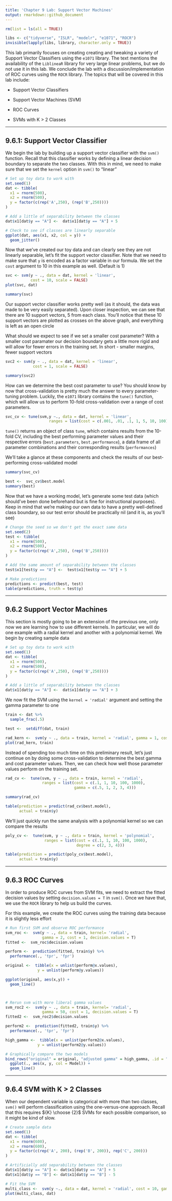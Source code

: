 ```yaml
---
title: 'Chapter 9 Lab: Support Vector Machines'
output: rmarkdown::github_document
---
```


```r
rm(list = ls(all = TRUE))

libs <- c("tidyverse", "ISLR", "modelr", "e1071", "ROCR")
invisible(lapply(libs, library, character.only = TRUE))
```

This lab primarily focuses on creating creating and tweaking a variety 
of Support Vector Classifiers using the `e1071` library. The text mentions the
availability of the `LiblineaR` library for very large linear problems, but 
we do not use it in this lab. We conclude the lab with a discussion/implementation
of ROC curves using the `ROCR` library. The topics that will be covered in this
lab include:

* Support Vector Classifiers

* Support Vector Machines (SVM)

* ROC Curves

* SVMs with K > 2 Classes

*** 

## 9.6.1: Support Vector Classifier

We begin the lab by building up a support vector classifier with the `svm()` function.
Recall that this classifier works by defining a linear decision boundary to separate
the two classes. With this in mind, we need to make sure that we set the `kernel`
option in `svm()` to "linear"

```r
# Set up toy data to work with
set.seed(1)
dat <- tibble(
  x1 = rnorm(500),
  x2 = rnorm(500),
  y = factor(c(rep('A',250), (rep('B',250))))
)

# Add a little of separability between the classes
dat$x1[dat$y == "A"] <-  dat$x1[dat$y == "A"] + 5

# Check to see if classes are linearly separable
ggplot(dat, aes(x1, x2, col = y)) + 
  geom_jitter()

```


Now that we've created our toy data and can clearly see they are not linearly 
separable, let's fit the support vector classifier. Note that we need to make
sure that `y` is encoded as a factor variable in our formula. We set the `cost`
argument to 10 in this example as well. (Default is 1)

```r
svc <- svm(y ~ ., data = dat, kernel = 'linear',
           cost = 10, scale = FALSE)
plot(svc, dat)

summary(svc)
```


Our support vector classifier works pretty well (as it should, the data was made
to be very easily separated). Upon closer inspection, we can see that there are 
10 support vectors, 5 from each class. You'll notice that these 10 support vectors
are plotted as crosses on the above graph, and everything is left as an open circle

What should we expect to see if we set a smaller cost parameter? With a smaller
cost paramater our decision boundary gets a little more rigid and will allow
for fewer errors in the training set. In short - smaller margins, fewer support vectors

```r
svc2 <- svm(y ~ ., data = dat, kernel = 'linear',
            cost = 1, scale = FALSE)

summary(svc2)
```


How can we determine the best cost parameter to use? You should know by now that 
cross-validation is pretty much the answer to every parameter-tuning problem. Luckily,
the `e1071` library contains the `tune()` function, which will allow us to perform
10-fold cross-validation over a range of cost parameters.

```r
svc_cv <- tune(svm,y ~., data = dat, kernel = 'linear',
                   ranges = list(cost = c(.001, .01, .1, 1, 5, 10, 100)))

```

`tune()` returns an object of class `tune`, which contains results from the 10-fold CV,
including the best performing parameter values and their respective errors (`best.parameters`,
`best.performance`), a data frame of all parameter combinations and their corresponding results
(`performances`)

We'll take a glance at these components and check the results of our best-performing
cross-validated model

```r
summary(svc_cv)

best <-  svc_cv$best.model
summary(best)
```

Now that we have a working model, let's generate some test data (which should've been
done beforehand but is fine for instructional purposes). Keep in mind that we're
making our own data to have a pretty well-defined class boundary, so our test
error should be practically nil (and it is, as you'll see)

```r
# Change the seed so we don't get the exact same data
set.seed(2)
test <- tibble(
  x1 = rnorm(500),
  x2 = rnorm(500),
  y = factor(c(rep('A',250), (rep('B',250))))
)

# Add the same amount of separability between the classes
test$x1[test$y == "A"] <-  test$x1[test$y == "A"] + 5

# Make predictions
predictions <- predict(best, test)
table(predictions, truth = test$y)

```

***

## 9.6.2 Support Vector Machines
 
This section is mostly going to be an extension of the previous one, only now we
are learning how to use different kernels. In particular, we will do one example
with a radial kernel and another with a polynomial kernel. We begin by creating 
sample data


```r
# Set up toy data to work with
set.seed(1)
dat <- tibble(
  x1 = rnorm(500),
  x2 = rnorm(500),
  y = factor(c(rep('A',250), (rep('B',250))))
)

# Add a little of separability between the classes
dat$x1[dat$y == "A"] <-  dat$x1[dat$y == "A"] + 3

```


We now fit the SVM using the `kernel = 'radial'` argument and setting the
gamma parameter to one
```r
train <- dat %>%
  sample_frac(.5)

test <-  setdiff(dat, train)

rad_kern <-  svm(y ~ ., data = train, kernel = 'radial', gamma = 1, cost = 1)
plot(rad_kern, train)

```


Instead of spending too much time on this preliminary result, let's just continue
on by doing some cross-validation to determine the best gamma and cost parameter
values. Then, we can check how well those parameter values perform on the training
set.


```r
rad_cv <-  tune(svm, y ~ ., data = train, kernel = 'radial',
                ranges = list(cost = c(.1, 1, 10, 100, 1000),
                              gamma = c(.5, 1, 2, 3, 4)))

summary(rad_cv)

table(prediction = predict(rad_cv$best.model),
      actual = train$y)

```

We'll just quickly run the same analysis with a polynomial kernel so we can compare
the results

```r

poly_cv <-  tune(svm, y ~ ., data = train, kernel = 'polynomial',
                 ranges = list(cost = c(.1, 1, 10, 100, 1000),
                               degree = c(2, 3, 4)))

table(prediction = predict(poly_cv$best.model),
      actual = train$y)
```

***

## 9.6.3 ROC Curves

In order to produce ROC curves from SVM fits, we need to extract the fitted 
decision values by setting `decision.values = T` in `svm()`. Once we have that,
we use the `ROCR` library to help us build the curves.

For this example, we create the ROC curves using the training data because it is
slightly less effort


```r
# Run first SVM and observe ROC performance
svm_roc <-  svm(y ~ ., data = train, kernel= 'radial',
                gamma = 2, cost = 1, decision.values = T)
fitted <-  svm_roc$decision.values

perform <-  prediction(fitted, train$y) %>%
  performance(., 'tpr', 'fpr')

original <-  tibble(x = unlist(perform@x.values),
              y = unlist(perform@y.values))

ggplot(original, aes(x,y)) + 
  geom_line()



# Rerun svm with more liberal gamma values
svm_roc2 <-  svm(y ~ ., data = train, kernel= 'radial',
                gamma = 50, cost = 1, decision.values = T)
fitted2 <-  svm_roc2$decision.values

perform2 <-  prediction(fitted2, train$y) %>%
  performance(., 'tpr', 'fpr')

high_gamma <-  tibble(x = unlist(perform2@x.values),
              y = unlist(perform2@y.values))

# Graphically compare the two models
bind_rows("original" = original, "adjusted gamma" = high_gamma, .id = "Model") %>%
  ggplot(., aes(x, y, col = Model)) + 
  geom_line()

```

***

## 9.6.4 SVM with K > 2 Classes

When our dependent variable is categorical with more than two classes,
`svm()` will perform classification using the one-versus-one approach. Recall
that this requires ${K} \choose {2}$ SVMs for each possible comparison, so it might
be kind of slow.

```r
# Create sample data
set.seed(1)
dat <- tibble(
  x1 = rnorm(600),
  x2 = rnorm(600),
  y = factor(c(rep('A', 200), (rep('B', 200)), rep('C', 200)))
)

# Artificially add separability between the classes
dat$x1[dat$y == "A"] <- dat$x1[dat$y == "A"] + 5
dat$x1[dat$y == "B"] <- dat$x1[dat$y == "B"] - 5

# Fit the SVM
multi_class <-  svm(y ~., data = dat, kernel = 'radial', cost = 10, gamma = 1)
plot(multi_class, dat)
```

